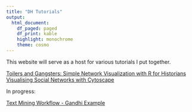 ```yaml
---
title: "DH Tutorials"
output: 
  html_document:
    df_paged: paged
    df_print: kable
    highlight: monochrome
    theme: cosmo
---
```


This website will serve as a host for various tutorials I put together. 

[Toilers and Gangsters: Simple Network Visualization with R for Historians](https://kmlawson.github.io/dh-tutorials/network.html)  
[Visualising Social Networks with Cytoscape](https://kmlawson.github.io/dh-tutorials/cytoscape.html)

In progress:

[Text Mining Workflow - Gandhi Example](https://kmlawson.github.io/dh-tutorials/text.html)